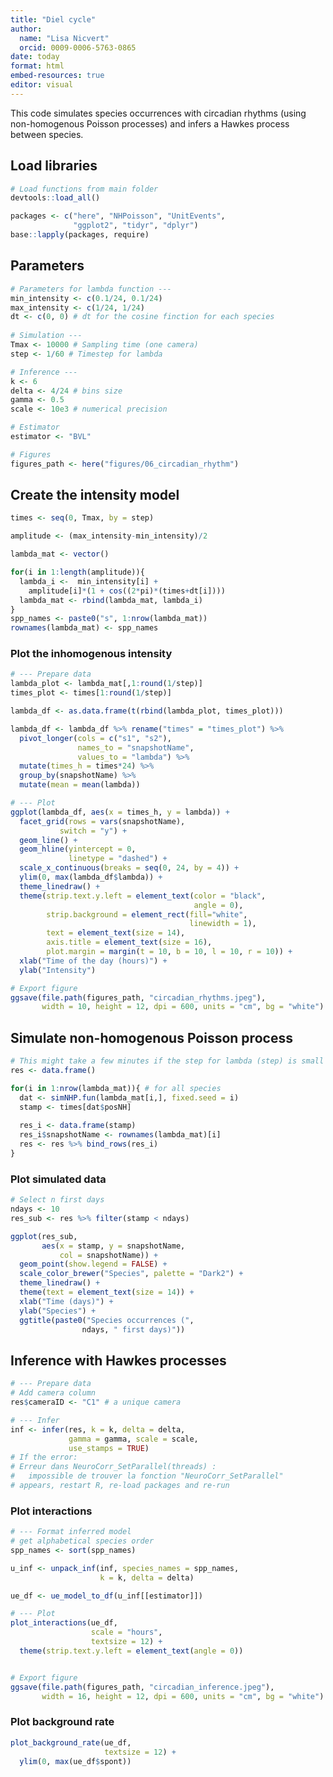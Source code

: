 ```yaml
---
title: "Diel cycle"
author: 
  name: "Lisa Nicvert"
  orcid: 0009-0006-5763-0865
date: today
format: html
embed-resources: true
editor: visual
---
```


This code simulates species occurrences with circadian rhythms (using non-homogenous Poisson processes) and infers a Hawkes process between species.

## Load libraries

```r
# Load functions from main folder
devtools::load_all()

packages <- c("here", "NHPoisson", "UnitEvents",
              "ggplot2", "tidyr", "dplyr")
base::lapply(packages, require)
```

## Parameters

```r
# Parameters for lambda function ---
min_intensity <- c(0.1/24, 0.1/24)
max_intensity <- c(1/24, 1/24)
dt <- c(0, 0) # dt for the cosine finction for each species
  
# Simulation ---
Tmax <- 10000 # Sampling time (one camera)
step <- 1/60 # Timestep for lambda

# Inference ---
k <- 6
delta <- 4/24 # bins size
gamma <- 0.5
scale <- 10e3 # numerical precision 

# Estimator
estimator <- "BVL"

# Figures
figures_path <- here("figures/06_circadian_rhythm")
```

## Create the intensity model

```r
times <- seq(0, Tmax, by = step)

amplitude <- (max_intensity-min_intensity)/2

lambda_mat <- vector()

for(i in 1:length(amplitude)){
  lambda_i <-  min_intensity[i] + 
    amplitude[i]*(1 + cos((2*pi)*(times+dt[i])))
  lambda_mat <- rbind(lambda_mat, lambda_i)
}
spp_names <- paste0("s", 1:nrow(lambda_mat))
rownames(lambda_mat) <- spp_names
```

### Plot the inhomogenous intensity

```r
# --- Prepare data
lambda_plot <- lambda_mat[,1:round(1/step)]
times_plot <- times[1:round(1/step)]

lambda_df <- as.data.frame(t(rbind(lambda_plot, times_plot)))

lambda_df <- lambda_df %>% rename("times" = "times_plot") %>%
  pivot_longer(cols = c("s1", "s2"), 
               names_to = "snapshotName",
               values_to = "lambda") %>%
  mutate(times_h = times*24) %>%
  group_by(snapshotName) %>%
  mutate(mean = mean(lambda))

# --- Plot
ggplot(lambda_df, aes(x = times_h, y = lambda)) +
  facet_grid(rows = vars(snapshotName),
           switch = "y") +
  geom_line() +
  geom_hline(yintercept = 0,
             linetype = "dashed") +
  scale_x_continuous(breaks = seq(0, 24, by = 4)) +
  ylim(0, max(lambda_df$lambda)) +
  theme_linedraw() +
  theme(strip.text.y.left = element_text(color = "black", 
                                         angle = 0),
        strip.background = element_rect(fill="white",
                                        linewidth = 1),
        text = element_text(size = 14),
        axis.title = element_text(size = 16),
        plot.margin = margin(t = 10, b = 10, l = 10, r = 10)) +
  xlab("Time of the day (hours)") +
  ylab("Intensity")

# Export figure
ggsave(file.path(figures_path, "circadian_rhythms.jpeg"),
       width = 10, height = 12, dpi = 600, units = "cm", bg = "white")
```

## Simulate non-homogenous Poisson process

```r
# This might take a few minutes if the step for lambda (step) is small
res <- data.frame()

for(i in 1:nrow(lambda_mat)){ # for all species
  dat <- simNHP.fun(lambda_mat[i,], fixed.seed = i)
  stamp <- times[dat$posNH]
  
  res_i <- data.frame(stamp)
  res_i$snapshotName <- rownames(lambda_mat)[i]
  res <- res %>% bind_rows(res_i)
}
```

### Plot simulated data

```r
# Select n first days
ndays <- 10
res_sub <- res %>% filter(stamp < ndays)

ggplot(res_sub, 
       aes(x = stamp, y = snapshotName, 
           col = snapshotName)) +
  geom_point(show.legend = FALSE) +
  scale_color_brewer("Species", palette = "Dark2") +
  theme_linedraw() +
  theme(text = element_text(size = 14)) +
  xlab("Time (days)") +
  ylab("Species") +
  ggtitle(paste0("Species occurrences (",
                ndays, " first days)"))
```

## Inference with Hawkes processes

```r
# --- Prepare data
# Add camera column
res$cameraID <- "C1" # a unique camera

# --- Infer
inf <- infer(res, k = k, delta = delta,
             gamma = gamma, scale = scale,
             use_stamps = TRUE)
# If the error:
# Erreur dans NeuroCorr_SetParallel(threads) : 
#   impossible de trouver la fonction "NeuroCorr_SetParallel"
# appears, restart R, re-load packages and re-run
```

### Plot interactions

```r
# --- Format inferred model
# get alphabetical species order 
spp_names <- sort(spp_names)

u_inf <- unpack_inf(inf, species_names = spp_names, 
                    k = k, delta = delta)

ue_df <- ue_model_to_df(u_inf[[estimator]])

# --- Plot
plot_interactions(ue_df,
                  scale = "hours", 
                  textsize = 12) +
  theme(strip.text.y.left = element_text(angle = 0))


# Export figure
ggsave(file.path(figures_path, "circadian_inference.jpeg"),
       width = 16, height = 12, dpi = 600, units = "cm", bg = "white")

```

### Plot background rate

```r
plot_background_rate(ue_df,
                     textsize = 12) +
  ylim(0, max(ue_df$spont))
```
